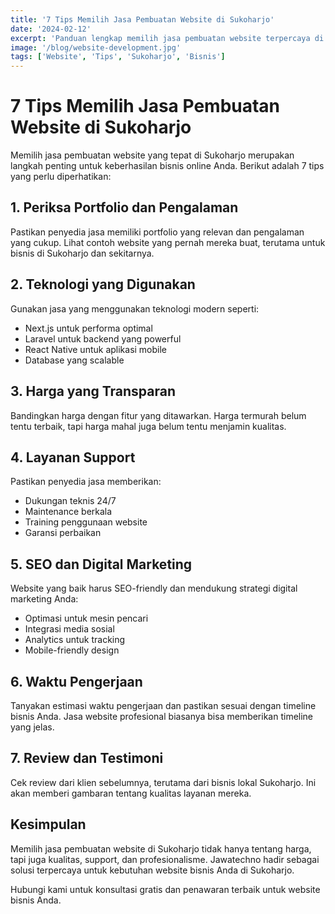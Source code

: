 ```yaml
---
title: '7 Tips Memilih Jasa Pembuatan Website di Sukoharjo'
date: '2024-02-12'
excerpt: 'Panduan lengkap memilih jasa pembuatan website terpercaya di Sukoharjo untuk bisnis Anda'
image: '/blog/website-development.jpg'
tags: ['Website', 'Tips', 'Sukoharjo', 'Bisnis']
---
```


# 7 Tips Memilih Jasa Pembuatan Website di Sukoharjo

Memilih jasa pembuatan website yang tepat di Sukoharjo merupakan langkah penting untuk keberhasilan bisnis online Anda. Berikut adalah 7 tips yang perlu diperhatikan:

## 1. Periksa Portfolio dan Pengalaman

Pastikan penyedia jasa memiliki portfolio yang relevan dan pengalaman yang cukup. Lihat contoh website yang pernah mereka buat, terutama untuk bisnis di Sukoharjo dan sekitarnya.

## 2. Teknologi yang Digunakan

Gunakan jasa yang menggunakan teknologi modern seperti:
- Next.js untuk performa optimal
- Laravel untuk backend yang powerful
- React Native untuk aplikasi mobile
- Database yang scalable

## 3. Harga yang Transparan

Bandingkan harga dengan fitur yang ditawarkan. Harga termurah belum tentu terbaik, tapi harga mahal juga belum tentu menjamin kualitas.

## 4. Layanan Support

Pastikan penyedia jasa memberikan:
- Dukungan teknis 24/7
- Maintenance berkala
- Training penggunaan website
- Garansi perbaikan

## 5. SEO dan Digital Marketing

Website yang baik harus SEO-friendly dan mendukung strategi digital marketing Anda:
- Optimasi untuk mesin pencari
- Integrasi media sosial
- Analytics untuk tracking
- Mobile-friendly design

## 6. Waktu Pengerjaan

Tanyakan estimasi waktu pengerjaan dan pastikan sesuai dengan timeline bisnis Anda. Jasa website profesional biasanya bisa memberikan timeline yang jelas.

## 7. Review dan Testimoni

Cek review dari klien sebelumnya, terutama dari bisnis lokal Sukoharjo. Ini akan memberi gambaran tentang kualitas layanan mereka.

## Kesimpulan

Memilih jasa pembuatan website di Sukoharjo tidak hanya tentang harga, tapi juga kualitas, support, dan profesionalisme. Jawatechno hadir sebagai solusi terpercaya untuk kebutuhan website bisnis Anda di Sukoharjo.

Hubungi kami untuk konsultasi gratis dan penawaran terbaik untuk website bisnis Anda. 